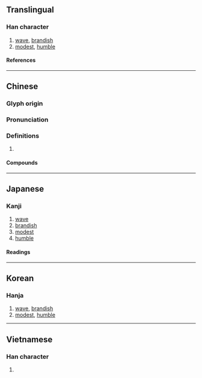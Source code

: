 {{also|㧑}}
{{character info}}
{{character info|0x2F8C5}}
==Translingual==

===Han character===
{{Han char|rn=64|rad=手|as=12|sn=15|four=42027|canj=QBHF|ids=⿰扌爲}}

# [[wave]], [[brandish]]
# [[modest]], [[humble]]

====References====
{{Han ref|kx=0454.260|dkj=12716|dj=0804.060|hdz=31924.010|uh=649D}}

----

==Chinese==
{{zh-forms|s=㧑}}

===Glyph origin===
{{Han etym}}

===Pronunciation===
{{zh-pron
|m=huī
|c=fai1
|mc=y
|oc=y
|cat=
}}

===Definitions===
{{zh-hanzi}}

# {{rfdef|zh}}

====Compounds====
{{zh-der|撝戈反日|撝挹|撝謙|舉扇一撝}}

----

==Japanese==

===Kanji===
{{ja-kanji|grade=|rs=手12}}

# [[wave]]
# [[brandish]]
# [[modest]]
# [[humble]]

====Readings====
{{ja-readings
|on=き, い
|kun=はなす
}}

----

==Korean==

===Hanja===
{{ko-hanja|휘}}

# [[wave]], [[brandish]]
# [[modest]], [[humble]]

----

==Vietnamese==

===Han character===
{{vi-readings|rs=手12|reading=vày}}

# {{rfdef|vi|sort=手12}}
